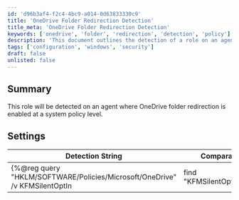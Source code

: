 ```yaml
---
id: 'd96b3af4-f2c4-4bc9-a014-0d63833330c9'
title: 'OneDrive Folder Redirection Detection'
title_meta: 'OneDrive Folder Redirection Detection'
keywords: ['onedrive', 'folder', 'redirection', 'detection', 'policy']
description: 'This document outlines the detection of a role on an agent where OneDrive folder redirection is enabled at a system policy level, including the necessary settings and detection strings.'
tags: ['configuration', 'windows', 'security']
draft: false
unlisted: false
---
```

## Summary

This role will be detected on an agent where OneDrive folder redirection is enabled at a system policy level.

## Settings

| Detection String                                                                                   | Comparator | Result           | Applicable OS |
|----------------------------------------------------------------------------------------------------|------------|------------------|---------------|
| \{%@reg query "HKLM/SOFTWARE/Policies/Microsoft/OneDrive" /v KFMSilentOptIn | find "KFMSilentOptIn"@%} | Contains   | KFMSilentOptIn | Windows       |












